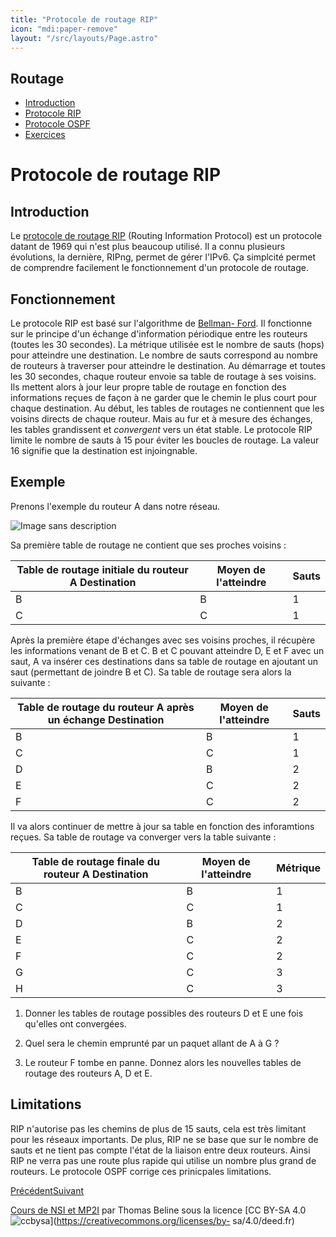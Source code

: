 ```yaml
---
title: "Protocole de routage RIP"
icon: "mdi:paper-remove"
layout: "/src/layouts/Page.astro"
---
```

 
## Routage

  * [Introduction](.)
  * [Protocole RIP](rip)
  * [Protocole OSPF](ospf)
  * [Exercices](exercices)

# Protocole de routage RIP

## Introduction

Le [protocole de routage
RIP](https://fr.wikipedia.org/wiki/Routing_Information_Protocol) (Routing
Information Protocol) est un protocole datant de 1969 qui n'est plus beaucoup
utilisé. Il a connu plusieurs évolutions, la dernière, RIPng, permet de gérer
l'IPv6. Ça simplcité permet de comprendre facilement le fonctionnement d'un
protocole de routage.

## Fonctionnement

Le protocole RIP est basé sur l'algorithme de [Bellman-
Ford](https://fr.wikipedia.org/wiki/Algorithme_de_Bellman-Ford). Il fonctionne
sur le principe d'un échange d'information périodique entre les routeurs
(toutes les 30 secondes). La métrique utilisée est le nombre de sauts (hops)
pour atteindre une destination. Le nombre de sauts correspond au nombre de
routeurs à traverser pour atteindre le destination. Au démarrage et toutes les
30 secondes, chaque routeur envoie sa table de routage à ses voisins. Ils
mettent alors à jour leur propre table de routage en fonction des informations
reçues de façon à ne garder que le chemin le plus court pour chaque
destination. Au début, les tables de routages ne contiennent que les voisins
directs de chaque routeur. Mais au fur et à mesure des échanges, les tables
grandissent et _convergent_ vers un état stable. Le protocole RIP limite le
nombre de sauts à 15 pour éviter les boucles de routage. La valeur 16 signifie
que la destination est injoingnable.

## Exemple

Prenons l'exemple du routeur A dans notre réseau.

![Image sans description](/cours/reseau1.svg)

Sa première table de routage ne contient que ses proches voisins :

Table de routage initiale du routeur A Destination | Moyen de l'atteindre | Sauts  
---|---|---  
B | B | 1  
C | C | 1  
  
Après la première étape d'échanges avec ses voisins proches, il récupère les
informations venant de B et C. B et C pouvant atteindre D, E et F avec un
saut, A va insérer ces destinations dans sa table de routage en ajoutant un
saut (permettant de joindre B et C). Sa table de routage sera alors la
suivante :

Table de routage du routeur A après un échange Destination | Moyen de l'atteindre | Sauts  
---|---|---  
B | B | 1  
C | C | 1  
D | B | 2  
E | C | 2  
F | C | 2  
  
Il va alors continuer de mettre à jour sa table en fonction des inforamtions
reçues. Sa table de routage va converger vers la table suivante :

Table de routage finale du routeur A Destination | Moyen de l'atteindre | Métrique  
---|---|---  
B | B | 1  
C | C | 1  
D | B | 2  
E | C | 2  
F | C | 2  
G | C | 3  
H | C | 3  
  
1. Donner les tables de routage possibles des routeurs D et E une fois
qu'elles ont convergées.

2. Quel sera le chemin emprunté par un paquet allant de A à G ?

3. Le routeur F tombe en panne. Donnez alors les nouvelles tables de
routage des routeurs A, D et E.

## Limitations

RIP n'autorise pas les chemins de plus de 15 sauts, cela est très limitant
pour les réseaux importants. De plus, RIP ne se base que sur le nombre de
sauts et ne tient pas compte l'état de la liaison entre deux routeurs. Ainsi
RIP ne verra pas une route plus rapide qui utilise un nombre plus grand de
routeurs. Le protocole OSPF corrige ces prinicpales limitations.

[Précédent](.)[Suivant](ospf)

[Cours de NSI et MP2I](https://kxs.fr/cours/) par Thomas Beline sous la
licence [CC BY-SA 4.0
![ccbysa](//cours/ccbysa.svg)](https://creativecommons.org/licenses/by-
sa/4.0/deed.fr)

